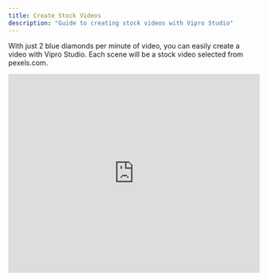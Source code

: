 ```yaml
---
title: Create Stock Videos
description: "Guide to creating stock videos with Vipro Studio"
---
```


With just 2 blue diamonds per minute of video, you can easily create a video with Vipro Studio. Each scene will be a stock video selected from pexels.com.

<iframe
  src='https://www.youtube.com/embed/XvJE6gSbxUw?si=ac_Mg6jjqQBfs-tq'
  width='100%'
  height='400'
  frameBorder='0'
  allowFullScreen
></iframe>
